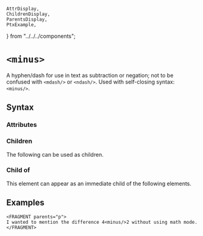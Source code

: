     AttrDisplay,
    ChildrenDisplay,
    ParentsDisplay,
    PtxExample,
} from "../../../components";

# `<minus>`

A hyphen/dash for use in text as subtraction or negation;
not to be confused with `<mdash/>` or `<ndash/>`.
Used with self-closing syntax: `<minus/>`.

## Syntax

### Attributes

<AttrDisplay name="minus" />

### Children

The following can be used as children.

<ChildrenDisplay name="minus" />

### Child of

This element can appear as an immediate child of the following elements.

<ParentsDisplay name="minus" />

## Examples
```ptx-example
<FRAGMENT parents="p">
I wanted to mention the difference 4<minus/>2 without using math mode.
</FRAGMENT>
```
    